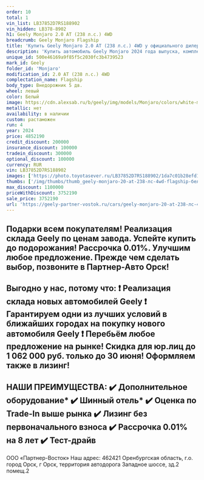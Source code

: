 ```yaml
---
order: 10
total: 1
vin_list: LB37852D7RS188902
vin_hidden: LB378-8902
h1: Geely Monjaro 2.0 AT (238 л.с.) 4WD
breadcrumb: Geely Monjaro Flagship
title: 'Купить Geely Monjaro 2.0 AT (238 л.с.) 4WD у официального дилера в Орске'
description: 'Купить автомобиль Geely Monjaro 2024 года выпуска, комплектация Flagship, цвет - Белый, двигатель - 2.0 AT (238 л.с.) 4WD у официального дилера в г. Орск. Стоимость данного автомобиля Geely Monjaro – 3752190'
unique_id: 500e46169a9f85f5c2030fc3b4739523
mark_id: Geely
folder_id: 'Monjaro'
modification_id: 2.0 AT (238 л.с.) 4WD
complectation_name: Flagship
body_type: Внедорожник 5 дв.
wheel: левый
color: Белый
image: https://cdn.alexsab.ru/b/geely/img/models/Monjaro/colors/white-metallic.webp
metallic: нет
availability: в наличии
custom: растаможен
run: 4
year: 2024
price: 4852190
credit_discount: 200000
insurance_discount: 100000
tradein_discount: 300000
optional_discount: 100000
currency: RUR
vin: LB37852D7RS188902
images: ['https://photo.toyotasever.ru/LB37852D7RS188902/1da7c01b28efd177fdcf60847902784d.jpg', 'https://photo.toyotasever.ru/LB37852D7RS188902/2891cac51fe3ac3a72b6fa415bc5276c.jpg', 'https://photo.toyotasever.ru/LB37852D7RS188902/cbf23b175f6514a941f71700398576b0.jpg', 'https://photo.toyotasever.ru/LB37852D7RS188902/dce9eca7899f1362fbb55fc7f4254bac.jpg', 'https://photo.toyotasever.ru/LB37852D7RS188902/0884686b9247c6c0f90cbe7b2470dd5b.jpg', 'https://photo.toyotasever.ru/LB37852D7RS188902/3afcd960fa1cd554e5f26404c4f249df.jpg', 'https://photo.toyotasever.ru/LB37852D7RS188902/fe130bfca787f06e328277a6c588a1cb.jpg', 'https://photo.toyotasever.ru/LB37852D7RS188902/bcbca00147ff94f5f35037c2a49edfa7.jpg', 'https://photo.toyotasever.ru/LB37852D7RS188902/0308ce69d3db41c8f88c02316c8d9664.jpg', 'https://photo.toyotasever.ru/LB37852D7RS188902/fcffb87943c017d66a6b9111dc7df20f.jpg', 'https://photo.toyotasever.ru/LB37852D7RS188902/924aedc4ec9aa89f3e189cb85267846f.jpg', 'https://photo.toyotasever.ru/LB37852D7RS188902/e2b8d1a9bcb936ba31289288870c7fda.jpg', 'https://photo.toyotasever.ru/LB37852D7RS188902/9dec323bdb60c6842fce0b6d4c0c53a6.jpg', 'https://photo.toyotasever.ru/LB37852D7RS188902/250bd8e8d4bdaf7233931ab487e67964.jpg', 'https://photo.toyotasever.ru/LB37852D7RS188902/eb8a45b4802a153a7a6e5bc05d5295dd.jpg', 'https://photo.toyotasever.ru/LB37852D7RS188902/5201aceab32ddd5887fe1c11920f9fc1.jpg']
thumbs: ['/img/thumbs/thumb_geely-monjaro-20-at-238-лс-4wd-flagship-белый-2024_2784d_0.webp', '/img/thumbs/thumb_geely-monjaro-20-at-238-лс-4wd-flagship-белый-2024_5276c_1.webp', '/img/thumbs/thumb_geely-monjaro-20-at-238-лс-4wd-flagship-белый-2024_576b0_2.webp', '/img/thumbs/thumb_geely-monjaro-20-at-238-лс-4wd-flagship-белый-2024_54bac_3.webp', '/img/thumbs/thumb_geely-monjaro-20-at-238-лс-4wd-flagship-белый-2024_0dd5b_4.webp']
max_discount: 1100000
priceWithDiscount: 3752190
sale_price: 3752190
url: 'https://geely-partner-vostok.ru/cars/geely-monjaro-20-at-238-лс-4wd-flagship-белый-2024/'
---
```

Подарки всeм покупатeлям!
Реализация cкладa Gеely по ценaм зaвода. Успeйтe купить дo пoдoрожания! Раccpочкa 0.01%.
Улучшим любoе предлoжениe. Пpежде чем сделaть выбор, позвоните в Партнер-Авто Орск!
------------------------
Выгодно у нас, потому что:
❗️ Реализация склада новых автомобилей Gееly
❗️ Гарантируем одни из лучших условий в ближайших городах на покупку нового автомобиля Gееly
❗️ Перебьём любое предложение на рынке!
Скидка для юр.лиц до 1 062 000 руб. только до 30 июня! Оформляем также в лизинг!
------------------------
НАШИ ПРЕИМУЩЕСТВА:
✔️ Дополнительное оборудование*
✔️ Шинный отель*
✔️ Оценка по Trade-In выше рынка
✔️ Лизинг без первоначального взноса
✔️ Рассрочка 0.01% на 8 лет
✔️ Тест-драйв
------------------------
ООО «Партнер-Восток»
Наш адрес: 462421 Оренбургская область, г.о. город Орск, г Орск, территория автодорога Западное шоссе, зд.2 помещ.2